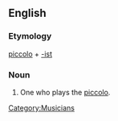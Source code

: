 ==English==

===Etymology===
[[piccolo]] + [[-ist]]

===Noun===
{{en-noun}}

# One who plays the [[piccolo]].

[[Category:Musicians]]